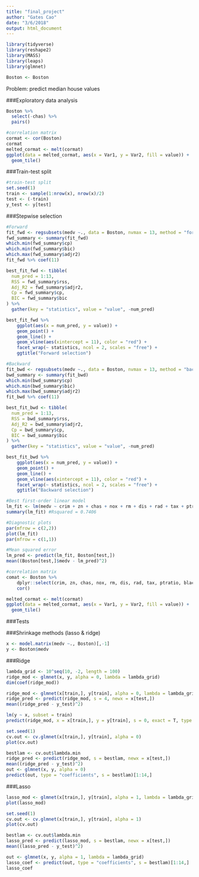 ```yaml
---
title: "final_project"
author: "Gates Cao"
date: "3/6/2018"
output: html_document
---
```

```r
library(tidyverse)
library(reshape2)
library(MASS)
library(leaps)
library(glmnet)
```

```r
Boston <- Boston
```

Problem: predict median house values

###Exploratory data analysis
```r
Boston %>%
  select(-chas) %>%
  pairs()
```

```r
#correlation matrix
cormat <- cor(Boston)
cormat
melted_cormat <- melt(cormat)
ggplot(data = melted_cormat, aes(x = Var1, y = Var2, fill = value)) + 
  geom_tile()
```

###Train-test split
```r
#train-test split
set.seed(1)
train <- sample(1:nrow(x), nrow(x)/2)
test <- (-train)
y_test <- y[test]
```

###Stepwise selection
```r
#Forward
fit_fwd <- regsubsets(medv ~., data = Boston, nvmax = 13, method = "forward")
fwd_summary <- summary(fit_fwd)
which.min(fwd_summary$cp)
which.min(fwd_summary$bic)
which.max(fwd_summary$adjr2)
fit_fwd %>% coef(11)
```

```r
best_fit_fwd <- tibble(
  num_pred = 1:13,
  RSS = fwd_summary$rss,
  Adj_R2 = fwd_summary$adjr2,
  Cp = fwd_summary$cp,
  BIC = fwd_summary$bic
) %>%
  gather(key = "statistics", value = "value", -num_pred) 

best_fit_fwd %>%
    ggplot(aes(x = num_pred, y = value)) +
    geom_point() +
    geom_line() +
    geom_vline(aes(xintercept = 11), color = "red") +
    facet_wrap(~ statistics, ncol = 2, scales = "free") +
    ggtitle("Forward selection")
```

```r
#Backward
fit_bwd <- regsubsets(medv ~., data = Boston, nvmax = 13, method = "backward")
bwd_summary <- summary(fit_bwd)
which.min(bwd_summary$cp)
which.min(bwd_summary$bic)
which.max(bwd_summary$adjr2)
fit_bwd %>% coef(11)
```

```r
best_fit_bwd <- tibble(
  num_pred = 1:13,
  RSS = bwd_summary$rss,
  Adj_R2 = bwd_summary$adjr2,
  Cp = bwd_summary$cp,
  BIC = bwd_summary$bic
) %>%
  gather(key = "statistics", value = "value", -num_pred) 

best_fit_bwd %>%
    ggplot(aes(x = num_pred, y = value)) +
    geom_point() +
    geom_line() +
    geom_vline(aes(xintercept = 11), color = "red") +
    facet_wrap(~ statistics, ncol = 2, scales = "free") +
    ggtitle("Backward selection")
```

```r
#Best first-order linear model
lm_fit <- lm(medv ~ crim + zn + chas + nox + rm + dis + rad + tax + ptratio + black + lstat, data = Boston[train,])
summary(lm_fit) #Rsquared = 0.7406
```

```r
#Diagnostic plots
par(mfrow = c(2,2))
plot(lm_fit)
par(mfrow = c(1,1))
```

```r
#Mean squared error
lm_pred <- predict(lm_fit, Boston[test,])
mean((Boston[test,]$medv - lm_pred)^2)
```

```r
#correlation matrix
comat <- Boston %>%
    dplyr::select(crim, zn, chas, nox, rm, dis, rad, tax, ptratio, black, lstat) %>%
    cor()

melted_cormat <- melt(cormat)
ggplot(data = melted_cormat, aes(x = Var1, y = Var2, fill = value)) + 
  geom_tile()
```

###Tests


###Shrinkage methods (lasso & ridge)
```r
x <- model.matrix(medv ~., Boston)[,-1]
y <- Boston$medv
```

###Ridge
```r
lambda_grid <- 10^seq(10, -2, length = 100)
ridge_mod <- glmnet(x, y, alpha = 0, lambda = lambda_grid)
dim(coef(ridge_mod))
```

```r
ridge_mod <- glmnet(x[train,], y[train], alpha = 0, lambda = lambda_grid, thresh = 1e-12)
ridge_pred <- predict(ridge_mod, s = 4, newx = x[test,])
mean((ridge_pred - y_test)^2)
```

```r
lm(y ~ x, subset = train)
predict(ridge_mod, x = x[train,], y = y[train], s = 0, exact = T, type = "coefficients")[1:14,]
```

```r
set.seed(1)
cv.out <- cv.glmnet(x[train,], y[train], alpha = 0)
plot(cv.out)

bestlam <- cv.out$lambda.min
ridge_pred <- predict(ridge_mod, s = bestlam, newx = x[test,])
mean((ridge_pred - y_test)^2)
out <- glmnet(x, y, alpha = 0)
predict(out, type = "coefficients", s = bestlam)[1:14,]
```

###Lasso
```r
lasso_mod <- glmnet(x[train,], y[train], alpha = 1, lambda = lambda_grid)
plot(lasso_mod)
```

```r
set.seed(1)
cv.out <- cv.glmnet(x[train,], y[train], alpha = 1)
plot(cv.out)

bestlam <- cv.out$lambda.min
lasso_pred <- predict(lasso_mod, s = bestlam, newx = x[test,])
mean((lasso_pred - y_test)^2)
```

```r
out <- glmnet(x, y, alpha = 1, lambda = lambda_grid)
lasso_coef <- predict(out, type = "coefficients", s = bestlam)[1:14,]
lasso_coef
```